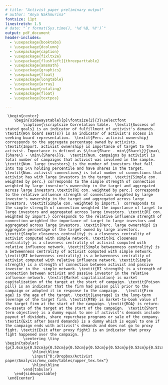 ```yaml
---
# title: "Activist paper preliminary output"
# author: "Anya Nakhmurina"
fontsize: 11pt
linestretch: 1.5
# date: "`r format(Sys.time(), '%d %B, %Y')`"
output: pdf_document
header-includes: 
  - \usepackage{booktabs}
  - \usepackage{dcolumn}
  - \usepackage{caption}
  - \usepackage{fixltx2e}
  - \usepackage[flushleft]{threeparttable}
  - \usepackage{amsmath}
  - \usepackage{graphics}
  - \usepackage{float}
  - \usepackage{longtable}
  - \usepackage{array}
  - \usepackage{rotating}
  - \usepackage{float}
  - \usepackage{textpos}

---
```



\section{Appendix II}
\setcounter{page}{34}

\footnotesize
\singlespacing


\begin{center}
  \begin{longtable}{p{2.6cm} p{8cm} p{0.4cm} p{0.4cm}p{0.4cm} }
		\caption{\footnotesize  Summary of events by activists' stated goals. This table provides the summary of activists' campaigns categorized by activists' stated objectives. The sample consists of 362 activist campaigns over 2000-2015. The demands were manually classified into the same categories as in Brav et al. (2008). The first column corresponds to a broad demand category. The second column narrows the activists' objective down to a more narrow category. The third colums counts a number of occurences of earch objective, the fourth column correcponds to share of such occurences and the fifth column to the percent of successful successful realizations of such objectives. Number of occurences and \% of Successes do not sum to 362 and 100\% correspondigly because each campaign can have multiple objectives.} \\
		 \hline 
		 \multicolumn{1}{l}{Category} & 		 \multicolumn{1}{l}{Activist Objective} & \multicolumn{1}{l}{Num. events} & \multicolumn{1}{l}{\% Sample}  & \multicolumn{1}{l}{\% Success} \\
		\hline \hline 
	\input{"D:/Dropbox/Activist paper/Analysis/new_code/tables/sum.table_tex_short.tex"}
	\hline \hline
   \end{longtable}
\end{center}



\begin{center}
  \begin{longtable}{p{5cm} p{2cm} p{2cm}p{2cm}p{2cm} }
		\caption{\footnotesize Sussess rate by stage. This table provides the breakdown of stages at which the campaign is terminated. } \\
		 \hline \\[0.2ex]
\multicolumn{1}{l}{Exit after} & \multicolumn{1}{l}{Num.campaigns} & \multicolumn{1}{l}{\% Sample} & \multicolumn{1}{l}{Num. Successes} & \multicolumn{1}{l}{\% Successes} \\
		\hline \hline 
	\input{"D:/Dropbox/Activist paper/Analysis/new_code/tables/success_stage_merged_tex.tex"}
	\hline \hline
   \end{longtable}
\end{center}


\newpage 
\fontsize{10}{10}\selectfont
\begin{center}\scriptsize
  \begin{longtable}{p{2.5cm} p{4.3cm} p{1cm}p{1cm}p{1.1cm}p{1cm}p{1cm}p{1cm}p{1cm} }
		\caption{\scriptsize  Descriptive statistics. This table provides summary statistics on the variables used in preliminary analysis. The variables are grouped by type. \textit{Success of stated goals} is an indicator of fulfillment of activist's demands. \textit{Won board seat(s)} is an indicator of activist's sccess in seeking board representation.  \textit{Perc. activist ownership} corresponds to the aggregate percentage owned by activists.  \textit{Import. activist ownership} is importance of target to the activist. Importance is defined as $\frac{Share - min\{Share\}}{\max\{Share\} - \min\{Share\}}$.  \textit{Num. campaigns by activist} is total number of campaigns that activist was involved in the sample.  \textit{Num. large investors} is the number of investors that fall into top 5\% holding percentile and have shares in the target. \textit{Num. activist connections} is total number of connections that activist has with large investors in the target. \textit{Simple con. weighted by perc.} corresponds to the simple strength of connection weighted by large investor's ownership in the target and aggregated across large investors.\textit{RI con. weighted by perc.} corresponds to the relative influence strength of connection weighted by large investor's ownership in the target and aggregated across large investors. \textit{Simple con. weighted by import.}  corresponds to the simple strength of connection weighted the importance of target to large investors and aggregated across large investors. \textit{RI con. weighted by import.} corresponds to the relative influence strength of connection weighted the importance of target to large investors and aggregated across large investors. \textit{Perc. large ownership} is aggregate percentage of the target owned by large investors. \textit{Simple closeness centrality} is a closeness centrality of activist computed with simple network. \textit{RI closeness centrality} is a closeness centrality of activist computed with relative influence network. \textit{Simple betweenness centrality} is a betweenness centrality of activist computed with simple network. \textit{RI betweenness centrality} is a betweenness centrality of activist computed with relative influence network. \textit{Simple strength} is a strength of connection between activist and passive investor in the  simple network. \textit{RI strength} is a strength of connection between activist and passive investor in the relative influence network. \textit{Market capitalization} is market capitalization of the target at the start of campaign. \textit{Poison pill} is an indicator that the firm had poison pill prior to the campaign or adopted it in response to the campaign.   \textit{Firm age} is the age of the target. \textit{Leverage} is the long-term leverage of the target firm. \textit{MTB} is market-to-book value of the target firm at the start of the campaign. \textit{ROA} is return-on-assets of the target at the start of the campaign.  \textit{Short term objective} is a dummy equal to one if activist's demands include payout of divideds, share repurchase programs or sale of the company.  \textit{Exit after board demands} is a dummy which is equal to one if the campaign ends with activist's demands and does not go to proxy fight. \textit{Exit after proxy fight} is an indicator that proxy fight happened over the campaign.  } \\
		\hline \hline 
		 \multicolumn{1}{l}{Variable type} & \multicolumn{1}{l}{Variable} & \multicolumn{1}{l}{mean}  & \multicolumn{1}{l}{sd} & \multicolumn{1}{l}{min} & \multicolumn{1}{l}{p25}& \multicolumn{1}{l}{median} & \multicolumn{1}{l}{p75} & \multicolumn{1}{l}{max}\\ \hline \\[0.2ex]
	\input{"D:/Dropbox/Activist paper/Analysis/new_code/tables/short_summary_tex.tex"}
	\hline \hline
   \end{longtable}
\end{center}


	 
	 
	 \begin{center}
	 	\begin{sidewaystable}[p]\fontsize{2}{3}\selectfont
	 		\caption{\scriptsize Correlation table.  \textit{Success of stated goals} is an indicator of fulfillment of activist's demands. \textit{Won board seat(s)} is an indicator of activist's sccess in seeking board representation.  \textit{Perc. activist ownership} corresponds to the aggregate percentage owned by activists.  \textit{Import. activist ownership} is importance of target to the activist. Importance is defined as $\frac{Share - min\{Share\}}{\max\{Share\} - \min\{Share\}}$.  \textit{Num. campaigns by activist} is total number of campaigns that activist was involved in the sample.  \textit{Num. large investors} is the number of investors that fall into top 5\% holding percentile and have shares in the target. \textit{Num. activist connections} is total number of connections that activist has with large investors in the target. \textit{Simple con. weighted by perc.} corresponds to the simple strength of connection weighted by large investor's ownership in the target and aggregated across large investors.\textit{RI con. weighted by perc.} corresponds to the relative influence strength of connection weighted by large investor's ownership in the target and aggregated across large investors. \textit{Simple con. weighted by import.}  corresponds to the simple strength of connection weighted the importance of target to large investors and aggregated across large investors. \textit{RI con. weighted by import.} corresponds to the relative influence strength of connection weighted the importance of target to large investors and aggregated across large investors. \textit{Perc. large ownership} is aggregate percentage of the target owned by large investors. \textit{Simple closeness centrality} is a closeness centrality of activist computed with simple network. \textit{RI closeness centrality} is a closeness centrality of activist computed with relative influence network. \textit{Simple betweenness centrality} is a betweenness centrality of activist computed with simple network. \textit{RI betweenness centrality} is a betweenness centrality of activist computed with relative influence network. \textit{Simple strength} is a strength of connection between activist and passive investor in the  simple network. \textit{RI strength} is a strength of connection between activist and passive investor in the relative influence network. \textit{Market capitalization} is market capitalization of the target at the start of campaign. \textit{Poison pill} is an indicator that the firm had poison pill prior to the campaign or adopted it in response to the campaign.   \textit{Firm age} is the age of the target. \textit{Leverage} is the long-term leverage of the target firm. \textit{MTB} is market-to-book value of the target firm at the start of the campaign. \textit{ROA} is return-on-assets of the target at the start of the campaign.  \textit{Short term objective} is a dummy equal to one if activist's demands include payout of divideds, share repurchase programs or sale of the company.  \textit{Exit after board demands} is a dummy which is equal to one if the campaign ends with activist's demands and does not go to proxy fight. \textit{Exit after proxy fight} is an indicator that proxy fight happened over the campaign. }
	 		\centering \tiny
	\begin{tabular}{p{3.6cm}p{0.52cm}p{0.52cm}p{0.52cm}p{0.52cm}p{0.52cm}p{0.52cm}p{0.52cm}p{0.52cm}p{0.52cm}p{0.52cm}p{0.52cm}p{0.52cm}p{0.52cm}p{0.52cm}p{0.52cm}p{0.52cm}p{0.52cm}p{0.52cm}p{0.52cm}p{0.52cm}p{0.52cm}p{0.52cm}}
	 			\hline\hline
	 			\input{"D:/Dropbox/Activist paper/Analysis/new_code/tables/upper_tex.tex"}
	 			\hline\hline
	 		\end{tabular}
	 	\end{sidewaystable}
	 \end{center}
	 

\input{"D:/Dropbox/Activist paper/Analysis/new_code/tables/table_5.tex"}
\input{"D:/Dropbox/Activist paper/Analysis/new_code/tables/table_6.tex"}
\input{"D:/Dropbox/Activist paper/Analysis/new_code/tables/table_7.tex"}

\input{"D:/Dropbox/Activist paper/Analysis/new_code/tables/did_alll.tex"}

\clearpage
\section{Appendix III. Robustness.}


\input{"D:/Dropbox/Activist paper/Analysis/new_code/tables/robust_table_5_top10.tex"}

\input{"D:/Dropbox/Activist paper/Analysis/new_code/tables/robust_table_5_top20.tex"}

\input{"D:/Dropbox/Activist paper/Analysis/new_code/tables/robust_logit.tex"}
\input{"D:/Dropbox/Activist paper/Analysis/new_code/tables/robust_importance.tex"}
\input{"D:/Dropbox/Activist paper/Analysis/new_code/tables/robust_number.tex"}
\input{"D:/Dropbox/Activist paper/Analysis/new_code/tables/table14.tex"}
\input{"D:/Dropbox/Activist paper/Analysis/new_code/tables/robust_centr.tex"}
\input{"D:/Dropbox/Activist paper/Analysis/new_code/tables/camp_type_clustering.tex"}
\input{"D:/Dropbox/Activist paper/Analysis/new_code/tables/robust_did.tex"}